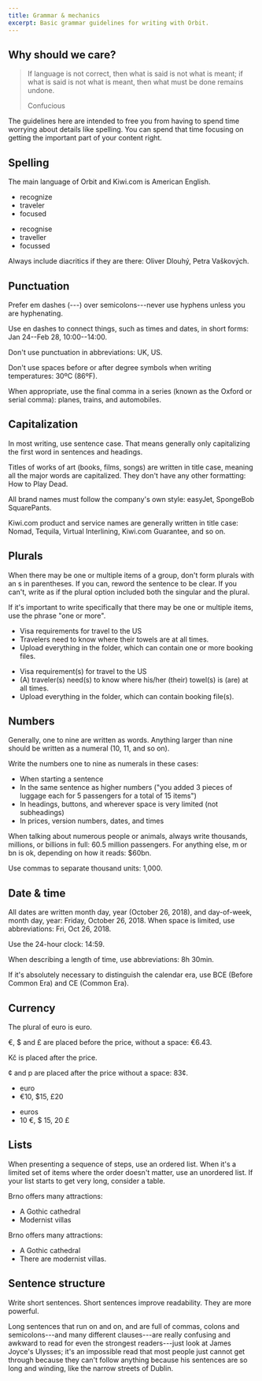 ```yaml
---
title: Grammar & mechanics
excerpt: Basic grammar guidelines for writing with Orbit.
---
```


## Why should we care?

> If language is not correct, then what is said is not what is meant;
> if what is said is not what is meant,
> then what must be done remains undone.
>
> Confucious

The guidelines here are intended to free you from having to spend time
worrying about details like spelling.
You can spend that time focusing on getting the important part of your content right.

## Spelling

The main language of Orbit and Kiwi.com is American English.

<GuidelinesSideBySide>

<Do>

- recognize
- traveler
- focused

</Do>

<Dont>

- recognise
- traveller
- focussed

</Dont>
</GuidelinesSideBySide>


Always include diacritics if they are there:
Oliver Dlouhý, Petra Vaškových.

## Punctuation

Prefer em dashes (---) over semicolons---never use hyphens unless you are hyphenating.

Use en dashes to connect things, such as times and dates, in short forms:
Jan 24--Feb 28, 10:00--14:00.

Don't use punctuation in abbreviations: UK, US.

Don't use spaces before or after degree symbols when writing temperatures: 30ºC (86ºF).

When appropriate, use the final comma in a series (known as the Oxford or serial comma):
planes, trains, and automobiles.

## Capitalization

In most writing, use sentence case.
That means generally only capitalizing the first word in sentences and headings.

Titles of works of art (books, films, songs) are written in title case,
meaning all the major words are capitalized.
They don't have any other formatting: How to Play Dead.

All brand names must follow the company's own style:
easyJet, SpongeBob SquarePants.

Kiwi.com product and service names are generally written in title case:
Nomad, Tequila, Virtual Interlining, Kiwi.com Guarantee, and so on.

## Plurals

When there may be one or multiple items of a group,
don't form plurals with an s in parentheses.
If you can, reword the sentence to be clear.
If you can't, write as if the plural option included both the singular and the plural.

If it's important to write specifically that there may be one or multiple items,
use the phrase "one or more".

<GuidelinesSideBySide>

<Do>

- Visa requirements for travel to the US
- Travelers need to know where their towels are at all times.
- Upload everything in the folder, which can contain one or more booking files.

</Do>

<Dont>

- Visa requirement(s) for travel to the US
- (A) traveler(s) need(s) to know where his/her (their) towel(s) is (are) at all times. 
- Upload everything in the folder, which can contain booking file(s). 

</Dont>
</GuidelinesSideBySide>

## Numbers

Generally, one to nine are written as words.
Anything larger than nine should be written as a numeral (10, 11, and so on).

Write the numbers one to nine as numerals in these cases:

- When starting a sentence
- In the same sentence as higher numbers
  ("you added 3 pieces of luggage each for 5 passengers for a total of 15 items")
- In headings, buttons, and wherever space is very limited (not subheadings)
- In prices, version numbers, dates, and times

When talking about numerous people or animals,
always write thousands, millions, or billions in full:
60.5 million passengers.
For anything else, m or bn is ok, depending on how it reads: \$60bn.

Use commas to separate thousand units: 1,000.

## Date & time

All dates are written month day, year (October 26, 2018),
and day-of-week, month day, year: Friday, October 26, 2018.
When space is limited, use abbreviations: Fri, Oct 26, 2018.

Use the 24-hour clock: 14:59.

When describing a length of time, use abbreviations: 8h 30min.

If it's absolutely necessary to distinguish the calendar era,
use BCE (Before Common Era) and CE (Common Era).

## Currency

The plural of euro is euro.

€, \$ and £ are placed before the price, without a space: €6.43.

Kč is placed after the price.

¢ and p are placed after the price without a space: 83¢.

<GuidelinesSideBySide>

<Do>

- euro
- €10, \$15, £20

</Do>

<Dont>

- euros
- 10 €, \$ 15, 20 £

</Dont>
</GuidelinesSideBySide>


## Lists

When presenting a sequence of steps, use an ordered list.
When it's a limited set of items where the order doesn't matter,
use an unordered list.
If your list starts to get very long, consider a table.

<Guidelines type="do" title="List items should have parallel structures">

Brno offers many attractions:

- A Gothic cathedral
- Modernist villas

</Guidelines>

<Guidelines type="do" title="Don't vary the item structure">

Brno offers many attractions:

- A Gothic cathedral
- There are modernist villas.

</Guidelines>

## Sentence structure

Write short sentences.
Short sentences improve readability.
They are more powerful.

Long sentences that run on and on,
and are full of commas, colons and semicolons---and many different clauses---are really confusing
and awkward to read for even the strongest readers---just look at James Joyce's Ulysses;
it's an impossible read that most people just cannot get through
because they can't follow anything because his sentences are so long and winding,
like the narrow streets of Dublin.
